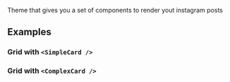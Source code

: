 


Theme that gives you a set of components to render yout instagram posts

## Examples

### Grid with `<SimpleCard />`

<Grid />

### Grid with `<ComplexCard />`

<Grid card={ComplexCard} />
